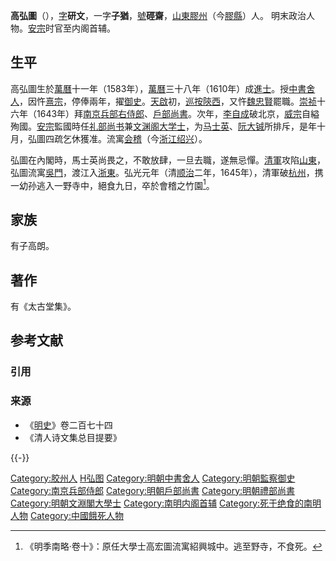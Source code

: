 {{明清人物信息框
| 姓名 = 高弘圖
| 原名 =
| 圖片名稱 = 
| 圖片大小 = 220px
| 圖片說明 = 
| 最高職務 = 禮部右待郎兼東閣大學士
| 國家 = 大明
| 爵位 =
| 籍貫 = [[山東|山東]][[胶州_(元朝)|膠州]]
| 族裔 = 
| 字號 = 字研文，一字子猶，號硜齋
| 室名 = 
| 諡號 = 
| 出生日期 = 萬曆十一年（1583年）
| 出生地點 = 
| 逝世日期 = 弘光元年（1645年）
| 逝世地點 = 
| 墓葬 =
| 配偶 =
| 親屬 = 
| 出身 = 
*萬曆三十八年（1610年）庚戌科同進士出身
| 經歷 = 
| 著作 =
}}

'''高弘圖'''（{{bd|1583年||1645年||catIdx=G}}），[[表字|字]]'''研文'''，一字'''子猶'''，[[號|號]]'''硜齋'''，[[山東|山東]][[胶州_(元朝)|膠州]]（今[[膠縣|膠縣]]）人。 明末政治人物。[[弘光帝|安宗]]时官至内阁首辅。

==生平==
高弘圖生於[[萬曆|萬曆]]十一年（1583年），[[萬曆|萬曆]]三十八年（1610年）成[[進士|進士]]。授[[中書舍人|中書舍人]]，因忤[[明熹宗|熹宗]]，停俸兩年，擢[[御史|御史]]。[[天启_(明朝)|天啟]]初，[[巡按|巡按]][[陝西|陝西]]，又忤[[魏忠賢|魏忠賢]]罷職。[[崇祯|崇祯]]十六年（1643年）拜[[南京|南京]][[兵部右侍郎|兵部右侍郎]]、[[戶部尚書|戶部尚書]]。次年，[[李自成|李自成]]破北京，[[崇禎帝|威宗]]自縊殉國。[[弘光帝|安宗]]監國時任[[礼部尚书|礼部尚书]]兼[[文渊阁大学士|文渊阁大学士]]，为[[马士英|马士英]]、[[阮大铖|阮大铖]]所排斥，是年十月，弘圖四疏乞休獲准。流寓[[会稽|会稽]]（今[[浙江|浙江]][[绍兴|绍兴]]）。

弘圖在內閣時，馬士英尚畏之，不敢放肆，一旦去職，遂無忌憚。[[清軍|清軍]]攻陷[[山東|山東]]，弘圖流寓[[吳門|吳門]]，渡江入[[浙东八府|浙東]]。弘光元年（清[[顺治|顺治]]二年，1645年），清軍破[[杭州|杭州]]，携一幼孙逃入一野寺中，絕食九日，卒於會稽之竹園<ref>《明季南略·卷十》：原任大學士高宏圖流寓紹興城中。逃至野寺，不食死。</ref>。

== 家族 ==
有子高朗。

==著作==
有《太古堂集》。

== 参考文献 ==
=== 引用 ===
{{Reflist}}

=== 来源 ===
{{refbegin}}
* 《[[明史|明史]]》卷二百七十四
* 《清人诗文集总目提要》
{{refend}}

{{-}}
{{start box}}
{{s-off}}
{{s-before|[[胡應台|胡應台]]}}
{{s-title|[[南京六部|南京]][[戶部尚書|戶部尚書]]|1643年－1644年}}
{{s-after|[[張有譽|張有譽]]}}
{{end box}}

{{明朝首輔}}
{{萬曆三十八年庚戌科殿試金榜}}

{{規範控制}}

{{DEFAULTSORT:Gao高}}
[[Category:胶州人|Category:胶州人]]
[[Category:高姓|H弘图]]
[[Category:明朝中書舍人|Category:明朝中書舍人]]
[[Category:明朝監察御史|Category:明朝監察御史]]
[[Category:南京兵部侍郎|Category:南京兵部侍郎]]
[[Category:明朝戶部尚書|Category:明朝戶部尚書]]
[[Category:明朝禮部尚書|Category:明朝禮部尚書]]
[[Category:明朝文淵閣大學士|Category:明朝文淵閣大學士]]
[[Category:南明内阁首辅|Category:南明内阁首辅]]
[[Category:死于绝食的南明人物|Category:死于绝食的南明人物]]
[[Category:中國餓死人物|Category:中國餓死人物]]